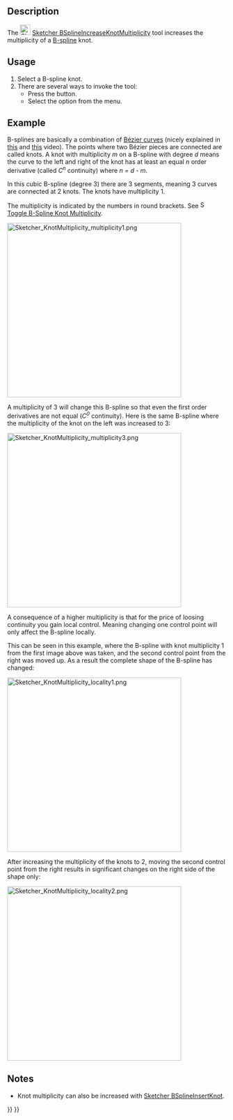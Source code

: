 <languages/>
<translate>

<!--T:11-->
{{Docnav
|[[Sketcher_BSplineDecreaseDegree|Decrease B-Spline Degree]]
|[[Sketcher_BSplineDecreaseKnotMultiplicity|Decrease Knot Multiplicity]]
|[[Sketcher_Workbench|Sketcher]]
|IconL=Sketcher_BSplineDecreaseDegree.svg
|IconR=Sketcher_BSplineDecreaseKnotMultiplicity.svg
|IconC=Workbench_Sketcher.svg
}}

<!--T:1-->
{{GuiCommand
|Name=Sketcher BSplineIncreaseKnotMultiplicity
|MenuLocation=Sketch → B-Spline Tools → Increase Knot Multiplicity
|Workbenches=[[Sketcher_Workbench|Sketcher]]
|Version=0.17
|SeeAlso=[[Sketcher_BSplineDecreaseKnotMultiplicity|Sketcher BSplineDecreaseKnotMultiplicity]]
}}

==Description== <!--T:4-->

<!--T:9-->
The [[Image:Sketcher_BSplineIncreaseKnotMultiplicity.svg|24px]] [[Sketcher_BSplineIncreaseKnotMultiplicity|Sketcher BSplineIncreaseKnotMultiplicity]] tool increases the multiplicity of a [[B-Splines|B-spline]] knot.

==Usage== <!--T:5-->

<!--T:14-->
# Select a B-spline knot.
# There are several ways to invoke the tool:
#* Press the {{Button|[[File:Sketcher_BSplineIncreaseKnotMultiplicity.svg|16px]] [[Sketcher_BSplineIncreaseKnotMultiplicity|Increase Knot Multiplicity]]}} button.
#* Select the {{MenuCommand|Sketch → B-Spline Tools → [[Image:Sketcher_BSplineIncreaseKnotMultiplicity.svg|16px]] Increase Knot Multiplicity}} option from the menu.

==Example== <!--T:22-->

<!--T:15-->
B-splines are basically a combination of [[B-Splines#B.C3.A9zier_curves|Bézier curves]] (nicely explained in [https://www.youtube.com/watch?v=bE1MrrqBAl8 this] and [https://www.youtube.com/watch?v=xXJylM2S72s this] video). The points where two Bézier pieces are connected are called knots. A knot with multiplicity ''m'' on a B-spline with degree ''d'' means the curve to the left and right of the knot has at least an equal ''n'' order derivative (called ''C<sup>n</sup>'' continuity) where ''n = d - m''.

<!--T:23-->
In this cubic B-spline (degree 3) there are 3 segments, meaning 3 curves are connected at 2 knots. The knots have multiplicity 1.

<!--T:24-->
The multiplicity is indicated by the numbers in round brackets. See [[File:Sketcher_BSplineKnotMultiplicity.svg|16px]] [[Sketcher_BSplineKnotMultiplicity|Toggle B-Spline Knot Multiplicity]].

</translate>
[[File:Sketcher_KnotMultiplicity_multiplicity1.png|400px]]
<translate>
<!--T:16-->
{{Caption|B-spline where both knots have multiplicity 1.}}

<!--T:17-->
A multiplicity of 3 will change this B-spline so that even the first order derivatives are not equal (''C<sup>0</sup>'' continuity). Here is the same B-spline where the multiplicity of the knot on the left was increased to 3:

</translate>
[[File:Sketcher_KnotMultiplicity_multiplicity3.png|400px]]
<translate>
<!--T:18-->
{{Caption|Same B-spline with knot multiplicity 3. A control point was moved to show that the knot has ''C<sup>0</sup>'' continuity.}}

<!--T:19-->
A consequence of a higher multiplicity is that for the price of loosing continuity you gain local control. Meaning changing one control point will only affect the B-spline locally.

<!--T:25-->
This can be seen in this example, where the B-spline with knot multiplicity 1 from the first image above was taken, and the second control point from the right was moved up. As a result the complete shape of the B-spline has changed:

</translate>
[[File:Sketcher_KnotMultiplicity_locality1.png|400px]]
<translate>

<!--T:26-->
After increasing the multiplicity of the knots to 2, moving the second control point from the right results in significant changes on the right side of the shape only:

</translate>
[[File:Sketcher_KnotMultiplicity_locality2.png|400px]]
<translate>

==Notes== <!--T:27-->

<!--T:28-->
* Knot multiplicity can also be increased with [[Sketcher_BSplineInsertKnot|Sketcher BSplineInsertKnot]].


<!--T:8-->
{{Docnav
|[[Sketcher_BSplineDecreaseDegree|Decrease B-Spline Degree]]
|[[Sketcher_BSplineDecreaseKnotMultiplicity|Decrease Knot Multiplicity]]
|[[Sketcher_Workbench|Sketcher]]
|IconL=Sketcher_BSplineDecreaseDegree.svg
|IconR=Sketcher_BSplineDecreaseKnotMultiplicity.svg
|IconC=Workbench_Sketcher.svg
}}

</translate>
{{Sketcher_Tools_navi{{#translation:}}}}
{{Userdocnavi{{#translation:}}}}